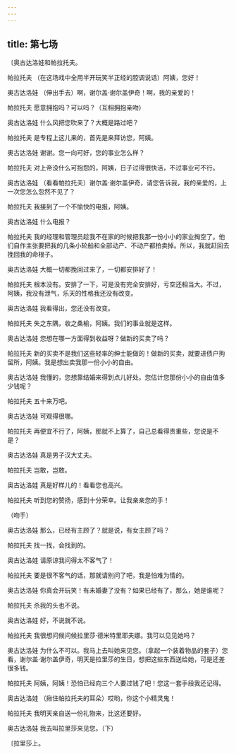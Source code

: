 ```yaml
---
---
---
```

title: 第七场
---




〔奥古达洛娃和帕拉托夫。





帕拉托夫 （在这场戏中全用半开玩笑半正经的腔调说话）阿姨，您好！

奥古达洛娃 （伸出手去）啊，谢尔盖·谢尔盖伊奇！啊，我的亲爱的！

帕拉托夫 愿意拥抱吗？可以吗？（互相拥抱亲吻）

奥古达洛娃 什么风把您吹来了？大概是路过吧？

帕拉托夫 是专程上这儿来的，首先是来拜访您，阿姨。

奥古达洛娃 谢谢。您一向可好，您的事业怎么样？

帕拉托夫 对上帝没什么可抱怨的，阿姨，日子过得很快活，不过事业可不行。

奥古达洛娃 （看看帕拉托夫）谢尔盖·谢尔盖伊奇，请您告诉我，我的亲爱的，上一次您怎么忽然不见了？

帕拉托夫 我接到了一个不愉快的电报，阿姨。

奥古达洛娃 什么电报？

帕拉托夫 我的经理和管理员趁我不在家的时候把我那一份小小的家业掏空了。他们自作主张要把我的几条小轮船和全部动产、不动产都拍卖掉。所以，我就赶回去挽回我的命根子。

奥古达洛娃 大概一切都挽回过来了，一切都安排好了！

帕拉托夫 根本没有。安排了一下，可是没有完全安排好，亏空还相当大。不过，阿姨，我没有泄气，乐天的性格我还没有改变。

奥古达洛娃 我看得出，您还没有改变。

帕拉托夫 失之东隅，收之桑榆，阿姨。我们的事业就是这样。

奥古达洛娃 您想在哪一方面得到收益呀？做新的买卖了吗？

帕拉托夫 新的买卖不是我们这些轻率的绅士能做的！做新的买卖，就要进债户拘留所，阿姨。我是想出卖我那一份小小的自由。

奥古达洛娃 我懂的，您想靠结婚来得到点儿好处。您估计您那份小小的自由值多少钱呢？

帕拉托夫 五十来万吧。

奥古达洛娃 可观得很哪。

帕拉托夫 再便宜不行了，阿姨，那就不上算了，自己总看得贵重些，您说是不是？

奥古达洛娃 真是男子汉大丈夫。

帕拉托夫 岂敢，岂敢。

奥古达洛娃 真是好样儿的！看看您也高兴。

帕拉托夫 听到您的赞扬，感到十分荣幸。让我亲亲您的手！

（吻手）

奥古达洛娃 那么，已经有主顾了？就是说，有女主顾了吗？

帕拉托夫 找一找，会找到的。

奥古达洛娃 请原谅我问得太不客气了！

帕拉托夫 要是很不客气的话，那就请别问了吧，我是怕难为情的。

奥古达洛娃 你真会开玩笑！有未婚妻了没有？如果已经有了，那么，她是谁呢？

帕拉托夫 杀我的头也不说。

奥古达洛娃 好，不说就不说。

帕拉托夫 我很想问候问候拉里莎·德米特里耶夫娜。我可以见见她吗？

奥古达洛娃 为什么不可以。我马上去叫她来见您。（拿起一个装着物品的套子）您看，谢尔盖·谢尔盖伊奇，明天是拉里莎的生日，想把这些东西送给她，可是还差很多钱。

帕拉托夫 阿姨，阿姨！恐怕已经向三个人要过钱了吧！您这一套手段我还记得。

奥古达洛娃 （揪住帕拉托夫的耳朵）哎哟，你这个小精灵鬼！

帕拉托夫 我明天亲自送一份礼物来，比这还要好。

奥古达洛娃 我去叫拉里莎来见您。（下）

〔拉里莎上。